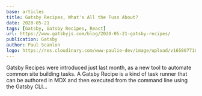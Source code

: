 ```yaml
---
base: articles
title: Gatsby Recipes, What's All the Fuss About?
date: 2020-05-21
tags: [Gatsby, Gatsby Recipes, React]
url: https://www.gatsbyjs.com/blog/2020-05-21-gatsby-recipes/
publication: Gatsby
author: Paul Scanlon
logo: https://res.cloudinary.com/www-paulie-dev/image/upload/v1658077182/paulie.dev/Logos/gatsby-logo_dgbkjm.png
---
```


Gatsby Recipes were introduced just last month, as a new tool to automate common site building tasks. A Gatsby Recipe is
a kind of task runner that can be authored in MDX and then executed from the command line using the Gatsby CLI...

